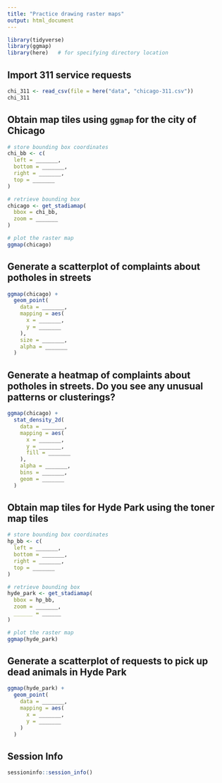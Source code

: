 ```yaml
---
title: "Practice drawing raster maps"
output: html_document
---
```


```r
library(tidyverse)
library(ggmap)
library(here)   # for specifying directory location
```

## Import 311 service requests

```r
chi_311 <- read_csv(file = here("data", "chicago-311.csv"))
chi_311
```

## Obtain map tiles using `ggmap` for the city of Chicago

```r
# store bounding box coordinates
chi_bb <- c(
  left = _______,
  bottom = _______,
  right = _______,
  top = _______
)

# retrieve bounding box
chicago <- get_stadiamap(
  bbox = chi_bb,
  zoom = _______
)

# plot the raster map
ggmap(chicago)
```

## Generate a scatterplot of complaints about potholes in streets

```r
ggmap(chicago) +
  geom_point(
    data = _______,
    mapping = aes(
      x = _______,
      y = _______
    ),
    size = _______,
    alpha = _______
  )
```

## Generate a heatmap of complaints about potholes in streets. Do you see any unusual patterns or clusterings?

```r
ggmap(chicago) +
  stat_density_2d(
    data = _______,
    mapping = aes(
      x = _______,
      y = _______,
      fill = _______
    ),
    alpha = _______,
    bins = _______,
    geom = _______
  )
```

## Obtain map tiles for Hyde Park using the toner map tiles

```r
# store bounding box coordinates
hp_bb <- c(
  left = _______,
  bottom = _______,
  right = _______,
  top = _______
)

# retrieve bounding box
hyde_park <- get_stadiamap(
  bbox = hp_bb,
  zoom = _______,
  ______ = ______
)

# plot the raster map
ggmap(hyde_park)
```

## Generate a scatterplot of requests to pick up dead animals in Hyde Park

```r
ggmap(hyde_park) +
  geom_point(
    data = _______,
    mapping = aes(
      x = _______,
      y = _______
    )
  )
```

## Session Info

```r
sessioninfo::session_info()
```
